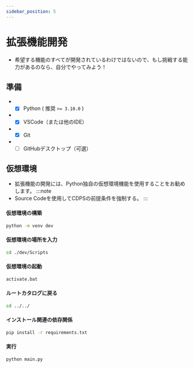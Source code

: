 ```yaml
---
sidebar_position: 5
---
```


# 拡張機能開発

- 希望する機能のすべてが開発されているわけではないので、もし挑戦する能力があるのなら、自分でやってみよう！

## 準備
- - [x] Python ( 推奨 `>= 3.10.0` )
- - [x] VSCode（または他のIDE）
- - [x] Git
- - [ ] GitHubデスクトップ（可選） 

## 仮想環境
- 拡張機能の開発には、Python独自の仮想環境機能を使用することをお勧めします。
:::note
- Source Codeを使用してCDPSの前提条件を強制する。
:::
#### 仮想環境の構築 
```bash
python -m venv dev
```
#### 仮想環境の場所を入力
```bash
cd ./dev/Scripts
```
#### 仮想環境の起動
```bash
activate.bat
```
#### ルートカタログに戻る
```bash
cd ../../
```
#### インストール関連の依存関係
```bash
pip install -r requirements.txt
```
#### 実行
```
python main.py
```